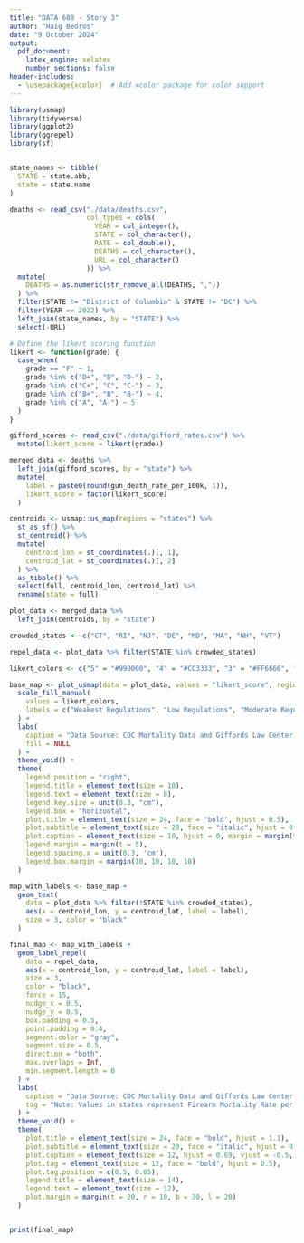 ```yaml
--- 
title: "DATA 608 - Story 3"
author: "Haig Bedros"
date: "9 October 2024"
output:
  pdf_document:
    latex_engine: xelatex
    number_sections: false
header-includes:
  - \usepackage{xcolor}  # Add xcolor package for color support
---
```


::: {#latex}
\textcolor{lightgray}{\noindent\rule{\linewidth}{0.3mm}}
\vspace{5pt} 
:::

```r
library(usmap)
library(tidyverse)
library(ggplot2)
library(ggrepel)
library(sf)


state_names <- tibble(
  STATE = state.abb,
  state = state.name
)

deaths <- read_csv("./data/deaths.csv",
                   col_types = cols(
                     YEAR = col_integer(),
                     STATE = col_character(),
                     RATE = col_double(),
                     DEATHS = col_character(),
                     URL = col_character()
                   )) %>%
  mutate(
    DEATHS = as.numeric(str_remove_all(DEATHS, ","))  
  ) %>%
  filter(STATE != "District of Columbia" & STATE != "DC") %>%  
  filter(YEAR == 2022) %>% 
  left_join(state_names, by = "STATE") %>%
  select(-URL)

# Define the likert scoring function
likert <- function(grade) {
  case_when(
    grade == "F" ~ 1,    
    grade %in% c("D+", "D", "D-") ~ 2,
    grade %in% c("C+", "C", "C-") ~ 3, 
    grade %in% c("B+", "B", "B-") ~ 4,  
    grade %in% c("A", "A-") ~ 5        
  )
}

gifford_scores <- read_csv("./data/gifford_rates.csv") %>% 
  mutate(likert_score = likert(grade))

merged_data <- deaths %>%
  left_join(gifford_scores, by = "state") %>%
  mutate(
    label = paste0(round(gun_death_rate_per_100k, 1)),
    likert_score = factor(likert_score)
  )

```

```r
centroids <- usmap::us_map(regions = "states") %>%
  st_as_sf() %>% 
  st_centroid() %>%  
  mutate(
    centroid_lon = st_coordinates(.)[, 1], 
    centroid_lat = st_coordinates(.)[, 2]  
  ) %>%
  as_tibble() %>% 
  select(full, centroid_lon, centroid_lat) %>%
  rename(state = full)  

plot_data <- merged_data %>%
  left_join(centroids, by = "state")

crowded_states <- c("CT", "RI", "NJ", "DE", "MD", "MA", "NH", "VT")

repel_data <- plot_data %>% filter(STATE %in% crowded_states)

likert_colors <- c("5" = "#990000", "4" = "#CC3333", "3" = "#FF6666", "2" = "#FF9999", "1" = "#FFCCCC")

base_map <- plot_usmap(data = plot_data, values = "likert_score", regions = "states") +
  scale_fill_manual(
    values = likert_colors,
    labels = c("Weakest Regulations", "Low Regulations", "Moderate Regulations", "High Regulations", "Strictest Regulations")
  ) +
  labs(
    caption = "Data Source: CDC Mortality Data and Giffords Law Center Scorecard, 2022",
    fill = NULL
  ) +
  theme_void() +
  theme(
    legend.position = "right", 
    legend.title = element_text(size = 10),
    legend.text = element_text(size = 8),  
    legend.key.size = unit(0.3, "cm"),
    legend.box = "horizontal",
    plot.title = element_text(size = 24, face = "bold", hjust = 0.5),
    plot.subtitle = element_text(size = 20, face = "italic", hjust = 0.5),
    plot.caption = element_text(size = 10, hjust = 0, margin = margin(t = 10)),
    legend.margin = margin(t = 5),
    legend.spacing.x = unit(0.3, 'cm'),
    legend.box.margin = margin(10, 10, 10, 10) 
  )

map_with_labels <- base_map +
  geom_text(
    data = plot_data %>% filter(!STATE %in% crowded_states), 
    aes(x = centroid_lon, y = centroid_lat, label = label),
    size = 3, color = "black"
  )

final_map <- map_with_labels +
  geom_label_repel(
    data = repel_data,
    aes(x = centroid_lon, y = centroid_lat, label = label),
    size = 3, 
    color = "black",
    force = 15,  
    nudge_x = 0.5, 
    nudge_y = 0.5, 
    box.padding = 0.5, 
    point.padding = 0.4, 
    segment.color = "gray",  
    segment.size = 0.5,  
    direction = "both", 
    max.overlaps = Inf, 
    min.segment.length = 0  
  ) +
  labs(
    caption = "Data Source: CDC Mortality Data and Giffords Law Center Scorecard, 2022",
    tag = "Note: Values in states represent Firearm Mortality Rate per 100,000"
  ) +
  theme_void() +
  theme(
    plot.title = element_text(size = 24, face = "bold", hjust = 1.1), 
    plot.subtitle = element_text(size = 20, face = "italic", hjust = 0.76),  
    plot.caption = element_text(size = 12, hjust = 0.69, vjust = -0.5, margin = margin(t = 15, b = 10)), 
    plot.tag = element_text(size = 12, face = "bold", hjust = 0.5), 
    plot.tag.position = c(0.5, 0.05), 
    legend.title = element_text(size = 14),
    legend.text = element_text(size = 12),
    plot.margin = margin(t = 20, r = 10, b = 30, l = 20)  
  )


print(final_map)
```
::: {#latex}
\vspace{8pt} 
\textcolor{lightgray}{\noindent\rule{\linewidth}{0.3mm}}

:::